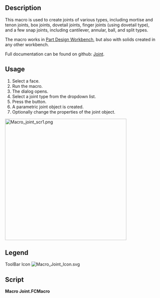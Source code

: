 <languages/>

{{Macro
|Name=Macro Joint
|Icon=Macro_Joint_Icon.svg
|Description=Make joints of various types, including mortise/tenon, box joints, dovetail joints, and various snap joints
|Author=TheMarkster
|Version=0.2022.12.21
|Date=2022-12-21
|FCVersion=Python 3 versions
|Download=[https://wiki.freecadweb.org/File:Macro_Joint_Icon.svg ToolBar Icon]
|SeeAlso=
|Links=[https://github.com/mwganson/joint Full Documentation on Github]
}}

== Description ==

This macro is used to create joints of various types, including mortise and tenon joints, box joints, dovetail joints, finger joints (using dovetail type), and a few snap joints, including cantilever, annular, ball, and split types.

The macro works in [[PartDesign_Workbench|Part Design Workbench]], but also with solids created in any other workbench.

Full documentation can be found on github: [https://github.com/mwganson/joint Joint].

== Usage ==

# Select a face.
# Run the macro.
# The {{MenuCommand|Joint type}} dialog opens.
# Select a joint type from the dropdown list.
# Press the {{Button|OK}} button.
# A parametric joint object is created.
# Optionally change the properties of the joint object.

[[File:Macro_joint_scr1.png|400px]]
{{Caption|Macro Joint screenshot -- a few of the joint types that can be made‎}}

== Legend == 

{{Codeextralink|https://gist.github.com/mwganson/09d70aa11183e57b5f5925169b4c70b9/raw/2a3530b44bfbad473647d8d7060b278c95c255e1/Joint.FCMacro|Joint.FCMacro}}

ToolBar Icon
[[Image:Macro_Joint_Icon.svg]]

== Script ==

'''Macro Joint.FCMacro'''

{{CodeDownload|https://gist.github.com/mwganson/09d70aa11183e57b5f5925169b4c70b9|Joint.FCMacro}}